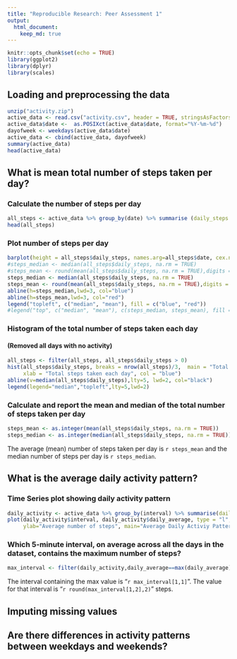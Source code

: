 ```yaml
---
title: "Reproducible Research: Peer Assessment 1"
output: 
  html_document:
    keep_md: true
---
```


```r
knitr::opts_chunk$set(echo = TRUE)
library(ggplot2)
library(dplyr)
library(scales)
```

## Loading and preprocessing the data
```r
unzip("activity.zip")
active_data <- read.csv("activity.csv", header = TRUE, stringsAsFactors=FALSE)
active_data$date <-  as.POSIXct(active_data$date, format="%Y-%m-%d")
dayofweek <- weekdays(active_data$date)
active_data <- cbind(active_data, dayofweek)
summary(active_data)
head(active_data)
```


## What is mean total number of steps taken per day?

### Calculate the number of steps per day
```r
all_steps <- active_data %>% group_by(date) %>% summarise (daily_steps = sum(steps,na.rm=TRUE))
head(all_steps)
```

### Plot number of steps per day
```r
barplot(height = all_steps$daily_steps, names.arg=all_steps$date, cex.names=0.60, las=3, col = "green")
#steps_median <- median(all_steps$daily_steps, na.rm = TRUE)
#steps_mean <- round(mean(all_steps$daily_steps, na.rm = TRUE),digits = 0)
steps_median <- median(all_steps$daily_steps, na.rm = TRUE)
steps_mean <- round(mean(all_steps$daily_steps, na.rm = TRUE),digits = 0)
abline(h=steps_median,lwd=3, col="blue")
abline(h=steps_mean,lwd=3, col="red")
legend("topleft", c("median", "mean"), fill = c("blue", "red"))
#legend("top", c("median", "mean"), c(steps_median, steps_mean), fill = c("blue", "red"))
```

### Histogram of the total number of steps taken each day
#### (Removed all days with no activity)
```r
all_steps <- filter(all_steps, all_steps$daily_steps > 0)
hist(all_steps$daily_steps, breaks = nrow(all_steps)/3,  main = "Total number of steps taken each day", 
     xlab = "Total steps taken each day", col = "blue")
abline(v=median(all_steps$daily_steps),lty=5, lwd=2, col="black")
legend(legend="median","topleft",lty=5,lwd=2)
```

### Calculate and report the mean and median of the total number of steps taken per day
```r
steps_mean <- as.integer(mean(all_steps$daily_steps, na.rm = TRUE))
steps_median <- as.integer(median(all_steps$daily_steps, na.rm = TRUE))
```
The average (mean) number of steps taken per day is `r steps_mean` and the median number of steps per day is `r steps_median`.  


## What is the average daily activity pattern?
### Time Series plot showing daily activity pattern
```r
daily_activity <- active_data %>% group_by(interval) %>% summarise(daily_average=mean(steps, na.rm = TRUE))
plot(daily_activity$interval, daily_activity$daily_average, type = "l", col="purple", lwd = 2, xlab="Interval",
     ylab="Average number of steps", main="Average Daily Activiy Pattern")
```

### Which 5-minute interval, on average across all the days in the dataset, contains the maximum number of steps?
```r
max_interval <- filter(daily_activity,daily_average==max(daily_average))
```

The interval containing the max value is "`r max_interval[1,1]`".  The value for that interval is "`r round(max_interval[1,2],2)`" steps. 



## Imputing missing values



## Are there differences in activity patterns between weekdays and weekends?
